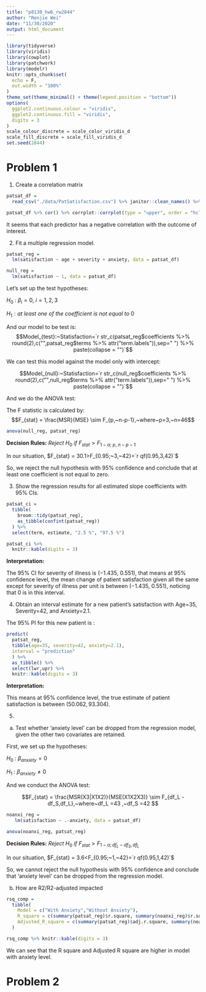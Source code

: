 ```yaml
---
title: "p8130_hw6_rw2844"
author: "Renjie Wei"
date: "11/30/2020"
output: html_document
---
```


```r
library(tidyverse)
library(viridis)
library(cowplot)
library(patchwork)
library(modelr)
knitr::opts_chunk$set(
  echo = F,
  out.width = "100%"
)
theme_set(theme_minimal() + theme(legend.position = "bottom"))
options(
  ggplot2.continuous.colour = "viridis",
  ggplot2.continuous.fill = "viridis",
  digits = 3
)
scale_colour_discrete = scale_color_viridis_d
scale_fill_discrete = scale_fill_viridis_d
set.seed(2844)
```

# Problem 1


1. Create a correlation matrix

```r
patsat_df = 
  read_csv("./data/PatSatisfaction.csv") %>% janitor::clean_names() %>% mutate(satisfaction = safisfaction) %>% select(satisfaction, everything(),-safisfaction)

patsat_df %>% cor() %>% corrplot::corrplot(type = "upper", order = "hclust", tl.col = "black", tl.srt = 45)
```

It seems that each predictor has a negative correlation with the outcome of interest.




2. Fit a multiple regression model.

```r
patsat_reg =
  lm(satisfaction ~ age + severity + anxiety, data = patsat_df)

null_reg = 
  lm(satisfaction ~ 1, data = patsat_df)
```



Let's set up the test hypotheses:

$H_0~:~\beta_i = 0,~i = 1,2,3$ 

$H_1 : at~least~one~of~the~coefficient~is~not~equal~to~0$

And our model to be test is:
$$Model_{test}:~Statisfaction=`r str_c(patsat_reg$coefficients %>% round(2),c("",patsat_reg$terms %>% attr("term.labels")),sep=" ") %>% paste(collapse = "")`$$

We can test this model against the model only with intercept:

$$Model_{null}:~Statisfaction=`r str_c(null_reg$coefficients %>% round(2),c("",null_reg$terms %>% attr("term.labels")),sep=" ") %>% paste(collapse = "")`$$

And we do the ANOVA test:

The F statistic is calculated by:
$$F_{stat} = \frac{MSR}{MSE} \sim F_{p,~n-p-1},~where~p=3,~n=46$$
```r
anova(null_reg, patsat_reg)
```

**Decision Rules:**
$Reject ~ H_0 ~ if ~ F_{stat}>F_{1-\alpha;~p,~n-p-1}$

In our situation, $F_{stat} = 30.1>F_{0.95;~3,~42}=`r qf(0.95,3,42)`$

So, we reject the null hypothesis with 95% confidence and conclude that at least one coefficient is not equal to zero.




3. Show the regression results for all estimated slope coefficients with 95% CIs.

```r
patsat_ci = 
  tibble(
    broom::tidy(patsat_reg),
    as_tibble(confint(patsat_reg))
  ) %>% 
  select(term, estimate, "2.5 %", "97.5 %")

patsat_ci %>% 
  knitr::kable(digits = 3)
```

**Interpretation:**

The 95% CI for severity of illness is $(-1.435,~0.551)$, that means at 95% confidence level, the mean 
change of patient satisfaction given all the same except for severity of illness per unit is between $(-1.435,~0.551)$, noticing that 0 is in this interval.




4. Obtain an interval estimate for a new patient’s satisfaction with Age=35, Severity=42, and Anxiety=2.1.

The 95% PI for this new patient is :
```r
predict(
  patsat_reg,
  tibble(age=35, severity=42, anxiety=2.1),
  interval = "prediction"
  ) %>% 
  as_tibble() %>% 
  select(lwr,upr) %>% 
  knitr::kable(digits = 3)
```

**Interpretation:**

This means at 95% confidence level, the true estimate of patient satisfaction is between $(50.062, 93.304)$.




5. 
  a) Test whether ‘anxiety level’ can be dropped from the regression model, given the other two covariates are retained.
  
  
First, we set up the hypotheses:

$H_0~:~\beta_{anxiety} = 0$

$H_1~:~\beta_{anxiety} \ne 0$

And we conduct the ANOVA test:

$$F_{stat} = \frac{MSR(X3|X1X2)}{MSE(X1X2X3)} \sim F_{df_L - df_S,df_L},~where~df_L =43 ,~df_S =42 $$

```r
noanxi_reg = 
   lm(satisfaction ~ .-anxiety, data = patsat_df)

anova(noanxi_reg, patsat_reg)

```

**Decision Rules:**
$Reject ~ H_0 ~ if ~ F_{stat}>F_{1-\alpha;df_L - df_S,df_L}$

In our situation, $F_{stat} = 3.6<F_{0.95;~1,~42}=`r qf(0.95,1,42)`$

So, we cannot reject the null hypothesis with 95% confidence and conclude that ‘anxiety level’ can be dropped from the regression model.


  b) How are R2/R2-adjusted impacted
  
```r
rsq_comp = 
  tibble(
    Model = c("With Anxiety","Without Anxiety"),
    R_square = c(summary(patsat_reg)$r.square, summary(noanxi_reg)$r.square),
    Adjusted_R_square = c(summary(patsat_reg)$adj.r.square, summary(noanxi_reg)$adj.r.square)
  )

rsq_comp %>% knitr::kable(digits = 3)
```

We can see that the R square and Adjusted R square are higher in model with anxiety level.





# Problem 2
